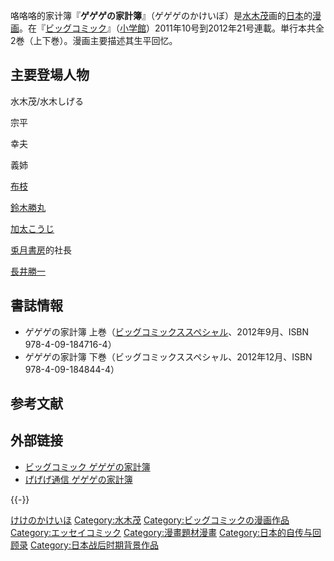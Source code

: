 {{漫画}}

咯咯咯的家计簿『'''ゲゲゲの家計簿'''』（ゲゲゲのかけいぼ）是[[水木茂|水木茂]]画的[[日本|日本]]的[[漫画|漫画]]。在『[[ビッグコミック|ビッグコミック]]』（[[小学館|小学館]]）2011年10号到2012年21号連載。単行本共全2巻（上下巻）。漫画主要描述其生平回忆。

== 主要登場人物 ==
; 水木茂/水木しげる

; 宗平

; 幸夫

; 義姉

; [[武良布枝|布枝]]

; [[鈴木勝丸|鈴木勝丸]]

; [[加太こうじ|加太こうじ]]

; [[兎月書房|兎月書房]]的社長

; [[長井勝一|長井勝一]]

== 書誌情報 ==
* ゲゲゲの家計簿 上巻（[[ビッグコミックススペシャル|ビッグコミックススペシャル]]、2012年9月、ISBN 978-4-09-184716-4）
* ゲゲゲの家計簿 下巻（ビッグコミックススペシャル、2012年12月、ISBN 978-4-09-184844-4）

== 参考文献 ==
{{Reflist}}

== 外部链接==
* [http://big-3.jp/bigcomic/rensai/gegege/index.html ビッグコミック ゲゲゲの家計簿]{{Wayback|url=http://big-3.jp/bigcomic/rensai/gegege/index.html |date=20160809064653 }}
* [http://www.mizukipro.com/2012/09/post-1254.html げげげ通信 ゲゲゲの家計簿]{{Wayback|url=http://www.mizukipro.com/2012/09/post-1254.html |date=20181111082534 }}

{{-}}
{{水木茂}}

{{DEFAULTSORT:けけけのかけいほ}}
[[Category:漫画作品_け|けけのかけいほ]]
[[Category:水木茂|Category:水木茂]]
[[Category:ビッグコミックの漫画作品|Category:ビッグコミックの漫画作品]]
[[Category:エッセイコミック|Category:エッセイコミック]]
[[Category:漫畫題材漫畫|Category:漫畫題材漫畫]]
[[Category:日本的自传与回顾录|Category:日本的自传与回顾录]]
[[Category:日本战后时期背景作品|Category:日本战后时期背景作品]]

{{Manga-stub}}